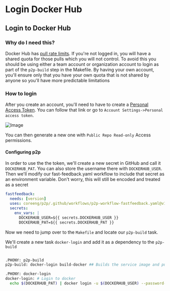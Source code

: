 # Login Docker Hub

## Login to Docker Hub

### Why do I need this?

Docker Hub has [pull rate limits](https://docs.docker.com/docker-hub/download-rate-limit/). If you're not logged in, you will have a shared quota for those pulls which you will not control.
To avoid this you should be using either a team account or organization account to login as part of the `p2p-build` step in the Makefile.
By having your own account, you'll ensure only that you have your own quota that is not shared by anyone so you'll have more predictable limitations

### How to login

After you create an account, you'll need to have to create a [Personal Access Token](https://app.docker.com/settings/personal-access-tokens). You can follow that link or go to `Account Settings->Personal access token`.

![Image](/images/app/how-to/login-docker-hub/docker-hub-pat.png)

You can then generate a new one with `Public Repo Read-only` Access permissions.

#### Configuring p2p

In order to use the the token, we'll create a new secret in GitHub and call it `DOCKERHUB_PAT`. You can also store the username there with `DOCKERHUB_USER`.
Then we'll modify our fast-feedback.yaml workflow to include that secret as an environment variable. Don't worry, this will still be encoded and treated as a secret

```yaml
fastfeedback:
  needs: [version]
  uses: coreeng/p2p/.github/workflows/p2p-workflow-fastfeedback.yaml@v1
  secrets:
    env_vars: |
      DOCKERHUB_USER=${{ secrets.DOCKERHUB_USER }}
      DOCKERHUB_PAT=${{ secrets.DOCKERHUB_PAT }}
```

Now we need to jump over to the `Makefile` and locate our `p2p-build` task.

We'll create a new task `docker-login` and add it as a dependency to the `p2p-build`

```sh

.PHONY: p2p-build
p2p-build: docker-login build-docker ## Builds the service image and pushes it to the registry

.PHONY: docker-login
docker-login: # Login to docker
  echo $(DOCKERHUB_PAT) | docker login -u $(DOCKERHUB_USER) --password-stdin

```
